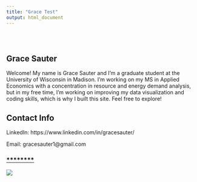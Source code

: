 ```yaml
---
title: "Grace Test"
output: html_document
---
```


<style type="text/css">
.title {
  display: none;
}

#getting-started img {
  margin-right: 10px;
}

</style>

<div class="row" style="padding-top: 30px;">
<div class="col-sm-6">

# **Grace Sauter**

Welcome!  My name is Grace Sauter and I'm a graduate student at the University of Wisconsin in Madison.  I'm working on my MS in Applied Economics with a concentration in resource and energy demand analysis, but in my free time, I'm working on improving my data visualization and coding skills, which is why I built this site.  Feel free to explore! 

## Contact Info

LinkedIn: https://www.linkedin.com/in/gracesauter/ 

Email: gracesauter1@gmail.com 


</div>
<div class="col-sm-6">

### [********](https://crumplab.github.io)

<a href = "https://crumplab.github.io">
![](images/logo.png)
</a>
</div>
